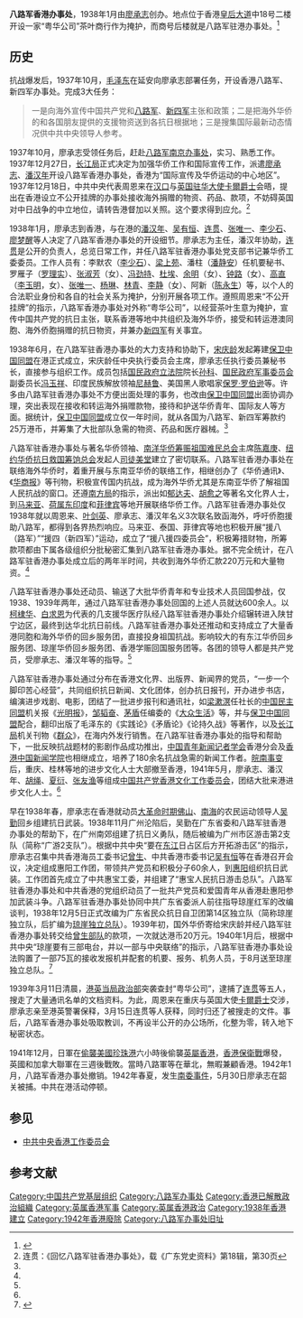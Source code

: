 '''八路军香港办事处'''，1938年1月由[[廖承志|廖承志]]创办。地点位于香港[[皇后大道|皇后大道]]中18号二楼开设一家“粤华公司”茶叶商行作为掩护，而商号后楼就是八路军驻港办事处。<ref>{{Cite web |url=http://culture.people.com.cn/GB/40479/40480/8501096.html |title=“毛泽东布置任务 廖承志在香港筹建八路军办事处” 2008年12月11日《人民政协报》 |accessdate=2013年12月11日 |archive-date=2020年4月12日 |archive-url=https://web.archive.org/web/20200412204455/http://culture.people.com.cn/GB/40479/40480/8501096.html |dead-url=no }}</ref>
==历史==
抗战爆发后，1937年10月，[[毛泽东|毛泽东]]在延安向廖承志部署任务，开设香港八路军、新四军办事处。完成3大任务：<blockquote>一是向海外宣传中国共产党和[[八路军|八路军]]、[[新四军|新四军]]主张和政策；二是把海外华侨的和各国朋友提供的支援物资送到各抗日根据地；三是搜集国际最新动态情况供中共中央领导人参考。</blockquote>

1937年10月，廖承志受领任务后，赶赴[[八路军南京办事处|八路军南京办事处]]，实习、熟悉工作。1937年12月27日，[[长江局|长江局]]正式决定为加强华侨工作和国际宣传工作，派遣[[廖承志|廖承志]]、[[潘汉年|潘汉年]]开设八路军香港办事处，香港为“国际宣传及华侨运动的中心地区”。1937年12月18日，中共中央代表周恩来在[[汉口|汉口]]与[[英国驻华大使|英国驻华大使]][[卡爾_(英國駐華大使)|卡爾爵士]]会晤，提出在香港设立不公开挂牌的办事处接收海外捐赠的物资、药品、款项，不妨碍英国对中日战争的中立地位，请转告港督加以关照。这个要求得到应允。<ref>连贯：《回忆八路军驻香港办事处》，载《广东党史资料》第18辑，第30页</ref>

1938年1月，廖承志到香港，与在港的[[潘汉年|潘汉年]]、[[吴有恒|吴有恒]]、[[连贯|连贯]]、[[张唯一|张唯一]]、[[李少石|李少石]]、[[廖梦醒|廖梦醒]]等人决定了八路军香港办事处的开设细节。廖承志为主任，潘汉年协助，[[连贯|连贯]]是公开的负责人，总览日常工作，并任八路军驻香港办事处党支部书记兼华侨工委委员。工作人员有：李默农（[[李少石|李少石]]）、[[梁上苑|梁上苑]]、潘柱（[[潘静安|潘静安]]）任机要秘书、罗雁子（[[罗理实|罗理实]]）、[[张淑芳|张淑芳]]（女）、[[冯劲持|冯劲持]]、[[杜埃_(作家)|杜埃]]、[[余明|余明]]（女）、[[钟路|钟路]]（女）、[[高直|高直]]（[[李玉明|李玉明]]，女）、[[张唯一|张唯一]]、[[杨琳|杨琳]]、[[林青_(海南政治人物)|林青]]、[[李静|李静]]（女）、阿新（[[陈永生|陈永生]]）等，以个人的合法职业身份和各自的社会关系为掩护，分别开展各项工作。遵照周恩来“不公开挂牌”的指示，八路军香港办事处对外称“粤华公司”，以经营茶叶生意为掩护，宣传中国共产党的抗日主张，联系香港等地中共组织及海外华侨，接受和转运港澳同胞、海外侨胞捐赠的抗日物资，并兼办[[新四军|新四军]]有关事宜。

1938年6月，在八路军驻香港办事处的大力支持和协助下，[[宋庆龄|宋庆龄]]发起筹建[[保卫中国同盟|保卫中国同盟]]在港正式成立，宋庆龄任中央执行委员会主席，廖承志任执行委员兼秘书长，直接参与组织工作。成员包括[[国民政府立法院|国民政府立法院]]院长[[孙科|孙科]]、[[国民政府军事委员会|国民政府军事委员会]]副委员长[[冯玉祥|冯玉祥]]、印度民族解放领袖[[尼赫鲁|尼赫鲁]]、美国黑人歌唱家[[保罗·罗伯逊|保罗·罗伯逊]]等。许多由八路军驻香港办事处不方便出面处理的事务，也改由[[保卫中国同盟|保卫中国同盟]]出面协调办理，突出表现在接收和转运海外捐赠款物，接待和护送华侨青年、国际友人等方面。据统计，[[保卫中国同盟|保卫中国同盟]]成立仅一年时间，就从各国为八路军、新四军筹款约25万港币，并筹集了大批部队急需的物资、药品和医疗器械。<ref name="jfjb"/>

八路军驻香港办事处与著名华侨领袖、[[南洋华侨筹赈祖国难民总会|南洋华侨筹赈祖国难民总会]]主席[[陈嘉庚|陈嘉庚]]、[[纽约华侨抗日救国筹饷总会|纽约华侨抗日救国筹饷总会]]发起人[[司徒美堂|司徒美堂]]建立了密切联系。八路军驻香港办事处在联络海外华侨时，着重开展与东南亚华侨的联络工作，相继创办了《华侨通讯》、《[[华商报|华商报]]》等刊物，积极宣传国内抗战，成为海外华侨尤其是东南亚华侨了解祖国人民抗战的窗口。还遵[[南方局|南方局]]的指示，派出如[[郁达夫|郁达夫]]、[[胡愈之|胡愈之]]等著名文化界人士，到[[马来亚|马来亚]]、[[荷属东印度|荷属东印度]]和[[菲律宾|菲律宾]]等地开展联络华侨工作。八路军驻香港办事处仅1938年就以周恩来、[[叶剑英|叶剑英]]、廖承志、潘汉年名义3次联名致函海外，呼吁侨胞援助八路军，都得到各界热烈响应。马来亚、泰国、菲律宾等地也积极开展“援八（路军）”“援四（新四军）”运动，成立了“援八援四委员会”，积极筹措财物，所筹款项都由下属各级组织分批秘密汇集到八路军驻香港办事处。据不完全统计，在八路军驻香港办事处成立后的两年半时间，共收到海外华侨汇款220万元和大量物资。<ref name="jfjb"/>

八路军驻香港办事处还动员、输送了大批华侨青年和专业技术人员回国参战，仅1938、1939年两年，通过八路军驻香港办事处回国的上述人员就达600余人。以[[柯棣华|柯棣华]]、[[白求恩|白求恩]]为代表的几支援华医疗队经八路军驻香港办事处介绍辗转进入陕甘宁边区，最终到达华北抗日前线。八路军驻香港办事处还推动和支持成立了大量香港同胞和海外华侨的回乡服务团，直接投身祖国抗战。影响较大的有东江华侨回乡服务团、琼崖华侨回乡服务团、香港学赈回国服务团等。各团的领导人都是共产党员，受廖承志、潘汉年等的指导。<ref name="jfjb"/>

八路军驻香港办事处通过分布在香港文化界、出版界、新闻界的党员，“一步一个脚印苦心经营”，共同组织抗日新闻、文化团体，创办抗日报刊，开办进步书店，编演进步戏剧、电影，团结了一批进步报刊和通讯社，如[[梁漱溟|梁漱溟]]任社长的[[中国民主同盟|中国民主同盟]]机关报《[[光明报_(中国民主政团同盟刊物)|光明报]]》，[[邹韬奋|邹韬奋]]、[[茅盾|茅盾]]任编委的《[[大众生活|大众生活]]》等，并与[[保卫中国同盟|保卫中国同盟]]配合，翻印出版了毛泽东的《实践论》《矛盾论》《论持久战》等著作，以及[[中共中央南方局|长江局]]机关刊物《[[群众周刊|群众]]》，在海内外发行销售。在八路军驻香港办事处的指导和帮助下，一批反映抗战题材的影剧作品成功推出，[[中国青年新闻记者学会|中国青年新闻记者学会]]香港分会及[[香港中国新闻学院|香港中国新闻学院]]也相继成立，培养了180余名抗战急需的新闻工作者。[[皖南事变|皖南事变]]后，重庆、桂林等地的进步文化人士大部撤至香港，1941年5月，廖承志、潘汉年、[[胡绳|胡绳]]、[[夏衍|夏衍]]、[[张友渔|张友渔]]等组成[[中国共产党香港文化工作委员会|中国共产党香港文化工作委员会]]，团结大批来港进步文化人士。<ref name="jfjb"/>

早在1938年春，廖承志在香港就动员[[大革命时期|大革命时期]][[佛山|佛山]]、[[南海县|南海]]的农民运动领导人[[吴勤|吴勤]]回乡组建抗日武装。1938年11月广州沦陷后，吴勤在广东省委和八路军驻香港办事处的帮助下，在广州南郊组建了抗日义勇队，随后被编为广州市区游击第2支队（简称“广游2支队”）。根据中共中央“要在[[东江|东江]]日占区后方开拓游击区”的指示，廖承志召集中共香港海员工委书记[[曾生|曾生]]、中共香港市委书记[[吴有恒|吴有恒]]等在香港召开会议，决定组成惠阳工作团，带领共产党员和积极分子60余人，到[[惠阳|惠阳]]组织抗日武装。工作团首先成立了中共惠宝工委，并组建了“惠宝人民抗日游击总队”。八路军驻香港办事处和中共香港的党组织动员了一批共产党员和爱国青年从香港赴惠阳参加武装斗争。八路军驻香港办事处协同中共广东省委派人前往指导琼崖红军的改编谈判，1938年12月5日正式改编为广东省民众抗日自卫团第14区独立队（简称琼崖独立队，后扩编为[[琼崖纵队|琼崖独立总队]]）。1939年初，国外华侨寄给宋庆龄并经八路军驻香港办事处转交给[[曾生|曾生]][[东江纵队|部队]]的款项，一次就达港币20万元。1940年1月后，根据中共中央“琼崖要有三部电台，并以一部与中央联络”的指示，八路军驻香港办事处设法购置了一部75瓦的接收发报机并配套的机要、报务、机务人员，于8月送至琼崖独立总队。<ref name="jfjb">{{Cite web |url=http://www.xinhuanet.com/mil/2020-07/05/c_1210688041.htm |title=朱姝璇：“八路军驻香港办事处抗日斗争纪事”，来源：《解放军报》，2020-07-05 |access-date=2021-12-17 |archive-date=2021-05-24 |archive-url=https://web.archive.org/web/20210524163027/http://www.xinhuanet.com/mil/2020-07/05/c_1210688041.htm |dead-url=no }}</ref>

1939年3月11日清晨，[[皇家香港警察政治部|港英当局政治部]]突袭查封“粤华公司”，逮捕了[[连贯|连贯]]等五人，搜走了大量通讯名单的文档资料。为此，周恩来在重庆与英国大使[[卡爾_(英國駐華大使)|卡爾爵士]]交涉，廖承志亲至港英警署保释，3月15日连贯等人获释，同时归还了被搜走的文件。事后，八路军香港办事处吸取教训，不再设半公开的办公场所，化整为零，转入地下秘密状态。

1941年12月，日軍在[[偷襲珍珠港|偷襲美國珍珠港]]六小時後偷襲[[英屬香港|英屬香港]]，[[香港保衛戰|香港保衛戰]]爆發，英國和加拿大聯軍在三週後戰敗。當時八路軍等在華北，無暇兼顧香港。1942年1月，八路军香港办事处撤销。1942年春夏，发生[[南委事件|南委事件]]，5月30日廖承志在韶关被捕。中共在港活动停顿。

==参见==
*[[中共中央香港工作委员会|中共中央香港工作委员会]]
== 参考文献 ==
{{Reflist|2}}

[[Category:中国共产党基层组织|Category:中国共产党基层组织]]
[[Category:八路军办事处|Category:八路军办事处]]
[[Category:香港已解散政治組織|Category:香港已解散政治組織]]
[[Category:英属香港军事|Category:英属香港军事]]
[[Category:英属香港政治|Category:英属香港政治]]
[[Category:1938年香港建立|Category:1938年香港建立]]
[[Category:1942年香港廢除|Category:1942年香港廢除]]
[[Category:八路军办事处旧址|Category:八路军办事处旧址]]
